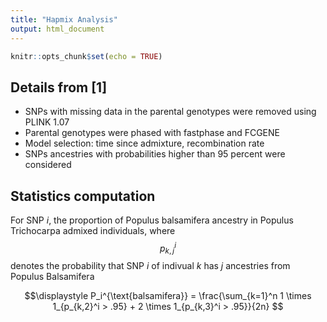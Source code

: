 ```yaml
---
title: "Hapmix Analysis"
output: html_document
---
```


```r
knitr::opts_chunk$set(echo = TRUE)
```

## Details from [1]

- SNPs with missing data in the parental genotypes were removed using PLINK 1.07
- Parental genotypes were phased with fastphase and FCGENE
- Model selection: time since admixture, recombination rate
- SNPs ancestries with probabilities higher than 95 percent were considered

## Statistics computation

For SNP $i$, the proportion of Populus balsamifera ancestry in Populus Trichocarpa
admixed individuals, where $$p_{k,j}^i $$ denotes the probability that SNP $i$ of
indivual $k$ has $j$ ancestries from Populus Balsamifera

$$\displaystyle P_i^{\text{balsamifera}} = \frac{\sum_{k=1}^n 1 \times 1_{p_{k,2}^i > .95} + 2 \times 1_{p_{k,3}^i > .95}}{2n} $$



